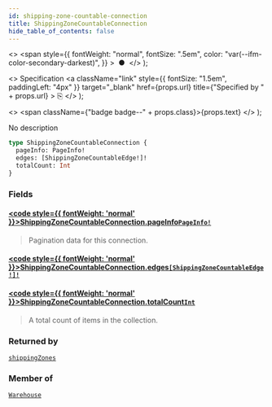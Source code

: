 ```yaml
---
id: shipping-zone-countable-connection
title: ShippingZoneCountableConnection
hide_table_of_contents: false
---
```


  <>
    <span
      style={{
        fontWeight: "normal",
        fontSize: ".5em",
        color: "var(--ifm-color-secondary-darkest)",
      }}
    >
      &nbsp;●&nbsp;
    </span>
  </>
);

  <>
    Specification
    <a
      className="link"
      style={{ fontSize: "1.5em", paddingLeft: "4px" }}
      target="\_blank"
      href={props.url}
      title={"Specified by " + props.url}
    >
      ⎘
    </a>
  </>
);

  <>
    <span className={"badge badge--" + props.class}>{props.text}</span>
  </>
);

No description

```graphql
type ShippingZoneCountableConnection {
  pageInfo: PageInfo!
  edges: [ShippingZoneCountableEdge!]!
  totalCount: Int
}
```

### Fields

#### [<code style={{ fontWeight: 'normal' }}>ShippingZoneCountableConnection.<b>pageInfo</b></code>](#)<Bullet />[`PageInfo!`](../../../api-reference/miscellaneous/objects/page-info) <Badge class="secondary" text="non-null"/> <Badge class="secondary" text="object"/>

> Pagination data for this connection.

#### [<code style={{ fontWeight: 'normal' }}>ShippingZoneCountableConnection.<b>edges</b></code>](#)<Bullet />[`[ShippingZoneCountableEdge!]!`](../../../api-reference/miscellaneous/objects/shipping-zone-countable-edge) <Badge class="secondary" text="non-null"/> <Badge class="secondary" text="object"/>

>

#### [<code style={{ fontWeight: 'normal' }}>ShippingZoneCountableConnection.<b>totalCount</b></code>](#)<Bullet />[`Int`](../../../api-reference/miscellaneous/scalars/int) <Badge class="secondary" text="scalar"/>

> A total count of items in the collection.

### Returned by

[`shippingZones`](../../../api-reference/shipping/queries/shipping-zones) <Badge class="secondary" text="query"/>

### Member of

[`Warehouse`](../../../api-reference/products/objects/warehouse) <Badge class="secondary" text="object"/>
